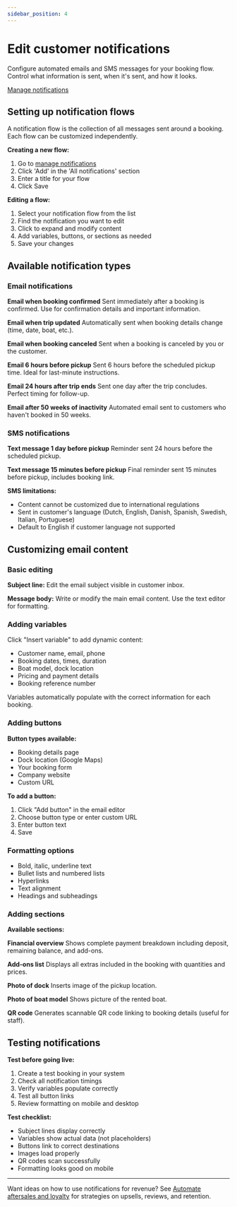 ```yaml
---
sidebar_position: 4
---
```



# Edit customer notifications

Configure automated emails and SMS messages for your booking flow. Control what information is sent, when it's sent, and how it looks.

<div class="button-container">
    <a
        href="https://dashboard.letsbook.app/notifications"
        class="button button--primary"
        target="_blank"
        rel="noopener noreferrer"
    >
        Manage notifications
    </a>
</div>

## Setting up notification flows

A notification flow is the collection of all messages sent around a booking. Each flow can be customized independently.

**Creating a new flow:**

1. Go to [manage notifications](https://dashboard.letsbook.app/notifications)
2. Click 'Add' in the 'All notifications' section
3. Enter a title for your flow
4. Click Save

**Editing a flow:**

1. Select your notification flow from the list
2. Find the notification you want to edit
3. Click to expand and modify content
4. Add variables, buttons, or sections as needed
5. Save your changes

<InlineVideoPlayer
    videoSrc={notificationsEditVideo}
/>

## Available notification types

### Email notifications

**Email when booking confirmed**
Sent immediately after a booking is confirmed. Use for confirmation details and important information.

**Email when trip updated**
Automatically sent when booking details change (time, date, boat, etc.).

**Email when booking canceled**
Sent when a booking is canceled by you or the customer.

**Email 6 hours before pickup**
Sent 6 hours before the scheduled pickup time. Ideal for last-minute instructions.

**Email 24 hours after trip ends**
Sent one day after the trip concludes. Perfect timing for follow-up.

**Email after 50 weeks of inactivity**
Automated email sent to customers who haven't booked in 50 weeks.

### SMS notifications

**Text message 1 day before pickup**
Reminder sent 24 hours before the scheduled pickup.

**Text message 15 minutes before pickup**
Final reminder sent 15 minutes before pickup, includes booking link.

**SMS limitations:**

- Content cannot be customized due to international regulations
- Sent in customer's language (Dutch, English, Danish, Spanish, Swedish, Italian, Portuguese)
- Default to English if customer language not supported

## Customizing email content

### Basic editing

**Subject line:**
Edit the email subject visible in customer inbox.

**Message body:**
Write or modify the main email content. Use the text editor for formatting.

### Adding variables

Click "Insert variable" to add dynamic content:

- Customer name, email, phone
- Booking dates, times, duration
- Boat model, dock location
- Pricing and payment details
- Booking reference number

Variables automatically populate with the correct information for each booking.

### Adding buttons

**Button types available:**

- Booking details page
- Dock location (Google Maps)
- Your booking form
- Company website
- Custom URL

**To add a button:**

1. Click "Add button" in the email editor
2. Choose button type or enter custom URL
3. Enter button text
4. Save

### Formatting options

- Bold, italic, underline text
- Bullet lists and numbered lists
- Hyperlinks
- Text alignment
- Headings and subheadings

### Adding sections

**Available sections:**

**Financial overview**
Shows complete payment breakdown including deposit, remaining balance, and add-ons.

**Add-ons list**
Displays all extras included in the booking with quantities and prices.

**Photo of dock**
Inserts image of the pickup location.

**Photo of boat model**
Shows picture of the rented boat.

**QR code**
Generates scannable QR code linking to booking details (useful for staff).

## Testing notifications

**Test before going live:**

1. Create a test booking in your system
2. Check all notification timings
3. Verify variables populate correctly
4. Test all button links
5. Review formatting on mobile and desktop

**Test checklist:**

- Subject lines display correctly
- Variables show actual data (not placeholders)
- Buttons link to correct destinations
- Images load properly
- QR codes scan successfully
- Formatting looks good on mobile

---

Want ideas on how to use notifications for revenue? See [Automate aftersales and loyalty](/guides/boost-revenue/automate-aftersales-and-loyalty) for strategies on upsells, reviews, and retention.
